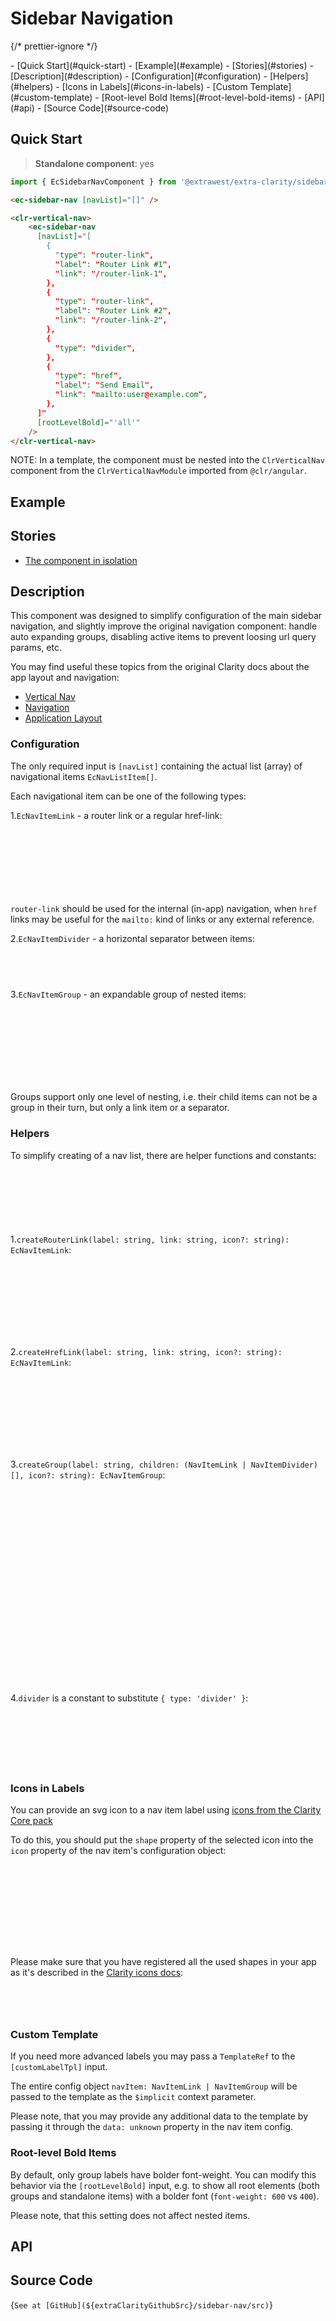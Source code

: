 


<style>{docsStylePatch}</style>

<Meta of={Stories} name="Overview" />

# Sidebar Navigation

{/* prettier-ignore */}
<div className="table-of-contents">
  - [Quick Start](#quick-start)
  - [Example](#example)
  - [Stories](#stories)
  - [Description](#description)
    - [Configuration](#configuration)
    - [Helpers](#helpers)
    - [Icons in Labels](#icons-in-labels)
    - [Custom Template](#custom-template)
    - [Root-level Bold Items](#root-level-bold-items)
  - [API](#api)
  - [Source Code](#source-code)
</div>

## Quick Start

> **Standalone component**: yes

```typescript
import { EcSidebarNavComponent } from '@extrawest/extra-clarity/sidebar-nav';
```

```html
<ec-sidebar-nav [navList]="[]" />
```

```html
<clr-vertical-nav>
    <ec-sidebar-nav
      [navList]="[
        {
          "type": "router-link",
          "label": "Router Link #1",
          "link": "/router-link-1",
        },
        {
          "type": "router-link",
          "label": "Router Link #2",
          "link": "/router-link-2",
        },
        {
          "type": "divider",
        },
        {
          "type": "href",
          "label": "Send Email",
          "link": "mailto:user@example.com",
        },
      ]"
      [rootLevelBold]="'all'"
    />
</clr-vertical-nav>
```

NOTE: In a template, the component must be nested into the `ClrVerticalNav` component
from the `ClrVerticalNavModule` imported from `@clr/angular`.

## Example

<Canvas of={Stories.DocsExampleStory} />

## Stories

- [The component in isolation](/story/components-sidebar-navigation--component-itself-story)

## Description

This component was designed to simplify configuration of the main sidebar navigation,
and slightly improve the original navigation component:
handle auto expanding groups, disabling active items to prevent loosing url query params, etc.

You may find useful these topics from the original Clarity docs about the app layout and navigation:

- [Vertical Nav](https://clarity.design/documentation/vertical-nav)
- [Navigation](https://clarity.design/documentation/navigation)
- [Application Layout](https://clarity.design/documentation/app-layout)

### Configuration

The only required input is `[navList]` containing the actual list (array) of navigational items `EcNavListItem[]`.

Each navigational item can be one of the following types:

1.`EcNavItemLink` - a router link or a regular href-link:

```typescript
interface EcNavItemLink {
  type: 'router-link' | 'href';
  label: string;
  link: string;
  icon?: string;
  data?: unknown;
}
```

`router-link` should be used for the internal (in-app) navigation,
when `href` links may be useful for the `mailto:` kind of links or any external reference.

2.`EcNavItemDivider` - a horizontal separator between items:

```typescript
interface EcNavItemDivider {
  type: 'divider';
}
```

3.`EcNavItemGroup` - an expandable group of nested items:

```typescript
interface EcNavItemGroup {
  type: 'group';
  label: string;
  children: (EcNavItemLink | EcNavItemDivider)[];
  expanded?: boolean;
  icon?: string;
  data?: unknown;
}
```

Groups support only one level of nesting, i.e. their child items can not be a group in their turn,
but only a link item or a separator.

### Helpers

To simplify creating of a nav list, there are helper functions and constants:

```typescript
import {
  createGroup,
  createHrefLink,
  createRouterLink,
  divider,
} from '@extrawest/extra-clarity/sidebar-nav';
```

1.`createRouterLink(label: string, link: string, icon?: string): EcNavItemLink`:

```typescript
const navRouterLink = createRouterLink('Dashboard', '/dashboard');

// which is equivalent to:
const navRouterLink: EcNavItemLink = {
  type: 'router-link',
  label: 'Dashboard',
  link: '/dashboard',
};
```

2.`createHrefLink(label: string, link: string, icon?: string): EcNavItemLink`:

```typescript
const navHrefLink = createHrefLink('Send Feedback', 'mailto:support@example.com');

// which is equivalent to:
const navHrefLink: EcNavItemLink = {
  type: 'href',
  label: 'Send Feedback',
  link: 'mailto:support@example.com',
};
```

3.`createGroup(label: string, children: (NavItemLink | NavItemDivider)[], icon?: string): EcNavItemGroup`:

```typescript
const navGroup = createGroup('Group Label', [
  createRouterLink('Nested Item #1', '/nested-link-1'),
  createRouterLink('Nested Item #2', '/nested-link-2'),
]);

// which is equivalent to:
const navGroup: EcNavItemGroup = {
  type: 'Group Label',
  children: [
    {
      type: 'router-link',
      label: 'Nested Item #1',
      link: '/nested-link-1',
    },
    {
      type: 'router-link',
      label: 'Nested Item #2',
      link: '/nested-link-2',
    },
  ],
};
```

4.`divider` is a constant to substitute `{ type: 'divider' }`:

```typescript
const navList: EcNavListItem[] = [
  createRouterLink('Router Link #1', '/router-link-1'),
  createRouterLink('Router Link #1', '/router-link-1'),
  divider,
  createHrefLink('Send Feedback', 'mailto:support@example.com'),
];
```

### Icons in Labels

You can provide an svg icon to a nav item label using
[icons from the Clarity Core pack](https://core.clarity.design/foundation/icons/shapes/)

To do this, you should put the `shape` property of the selected icon
into the `icon` property of the nav item's configuration object:

```typescript
const navHrefLink: EcNavItemLink = {
  type: 'href',
  label: 'Send Feedback',
  link: 'mailto:support@example.com',
  icon: 'envelope', // <<---
};

// this item will show an icon next to its label equivalent to
// <cds-icon shape="envelope" />
```

Please make sure that you have registered all the used shapes in your app
as it's described in the [Clarity icons docs](https://core.clarity.design/foundation/icons/):

```typescript
import { ClarityIcons, envelopeIcon } from '@cds/core/icon';

ClarityIcons.addIcons(envelopeIcon);
```

### Custom Template

If you need more advanced labels you may pass a `TemplateRef` to the `[customLabelTpl]` input.

The entire config object `navItem: NavItemLink | NavItemGroup` will be passed to the template
as the `$implicit` context parameter.

Please note, that you may provide any additional data to the template
by passing it through the `data: unknown` property in the nav item config.

### Root-level Bold Items

By default, only group labels have bolder font-weight. You can modify this behavior via the
`[rootLevelBold]` input, e.g. to show all root elements (both groups and standalone items) with
a bolder font (`font-weight: 600` vs `400`).

Please note, that this setting does not affect nested items.

## API

<ArgTypes sort="requiredFirst" />

## Source Code

<Markdown>{`See at [GitHub](${extraClarityGithubSrc}/sidebar-nav/src)`}</Markdown>
